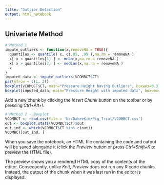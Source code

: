 ```yaml
---
title: "Outlier Detection"
output: html_notebook
---
```


## Univariate Method

```r
# Method 1
impute_outliers <- function(x,removeNA = TRUE){
  quantiles <- quantile( x, c(.05, .95 ),na.rm = removeNA )
  x[ x < quantiles[1] ] <- mean(x,na.rm = removeNA )
  x[ x > quantiles[2] ] <- median(x,na.rm = removeNA )
  x
}
imputed_data <- impute_outliers(VCOMBCT$CT)
par(mfrow = c(1, 2))
boxplot(VCOMBCT$CT, main="Pressure Height having Outliers", boxwex=0.3)
boxplot(imputed_data, main="Pressure Height with imputed data", boxwex=0.3)
```

Add a new chunk by clicking the *Insert Chunk* button on the toolbar or by pressing *Ctrl+Alt+I*.
```r
# Method 2 - Boxplot
VCOMBCT <- read.csv(file = 'N:/DaheeKim/Pig_Trial/VCOMBCT.csv')
out <- boxplot.stats(VCOMBCT$CT)$out
out_ind <- which(VCOMBCT$CT %in% c(out))
VCOMBCT[out_ind, ]
```

When you save the notebook, an HTML file containing the code and output will be saved alongside it (click the *Preview* button or press *Ctrl+Shift+K* to preview the HTML file).

The preview shows you a rendered HTML copy of the contents of the editor. Consequently, unlike *Knit*, *Preview* does not run any R code chunks. Instead, the output of the chunk when it was last run in the editor is displayed.
